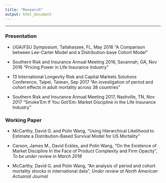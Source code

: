 ```yaml
---
title: "Research"
output: html_document
---
```

**************

### Presentation

- UGA/FSU Symposium, Tallahassee, FL, May 2016
    "A Comparison between Lee-Carter Model and a Distribution-base Cohort Model"
    
- Southern Risk and Insurance Annual Meeting 2016, Savannah, GA, Nov 2016
    "Pricing Power in Life Insurance Industry"
    
- 13 International Longevity Risk and Capital Markets Solutions Conference, Taipei, Taiwan, Sep 2017
    "An investigation of period and cohort effects in adult mortality across 38 countries"
    
- Southern Risk and Insurance Annual Meeting 2017, Nashville, TN, Nov 2017
    "Smoke'Em If You Got'Em: Market Discipline in the Life Insurance Industry"

### Working Paper

- McCarthy, David G. and Polin Wang, "Using Hierarchical Likelihood to Estimate a Distribution-Based Survival Model for US Mortality"

- Carson, James M., David Eckles, and Polin Wang, "On the Existence of Market Discipline In the Face of Product Complexity and Firm Opacity", _To be under review in March 2018_

- McCarthy, David G. and Polin Wang, "An analysis of period and cohort mortality shocks in international data", _Under review at North American Actuarial Journal_
